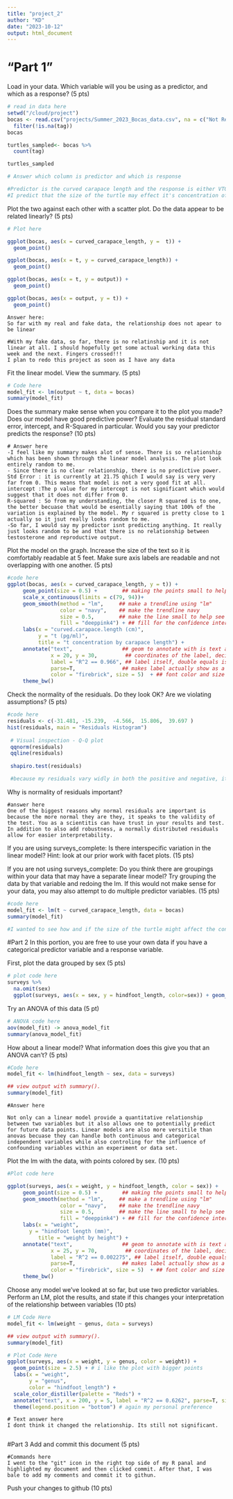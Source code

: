 ```yaml
---
title: "project_2"
author: "KD"
date: "2023-10-12"
output: html_document
---
```

# "Part 1" 

Load in your data. Which variable will you be using as a predictor, and which as a response? (5 pts)
```r
# read in data here
setwd("/cloud/project")
bocas <- read.csv("projects/Summer_2023_Bocas_data.csv", na = c("Not Recorded", "NA","")) %>% 
  filter(!is.na(tag)) 
bocas

turtles_sampled<- bocas %>%
  count(tag)

turtles_sampled

```

```r
# Answer which column is predictor and which is response

#Predictor is the curved carapace length and the response is either VTG, E2, or T
#I predict that the size of the turtle may effect it's concentration of sex steroids and other reproductive biomarkers.

```

Plot the two against each other with a scatter plot. Do the data appear to be related linearly? (5 pts)
```r
# Plot here

ggplot(bocas, aes(x = curved_carapace_length, y =  t)) + 
  geom_point()

ggplot(bocas, aes(x = t, y = curved_carapace_length)) + 
  geom_point()

ggplot(bocas, aes(x = t, y = output)) + 
  geom_point()

ggplot(bocas, aes(x = output, y = t)) + 
  geom_point()
```

```{}
Answer here:
So far with my real and fake data, the relationship does not apear to be linear

#With my fake data, so far, there is no relatinship and it is not linear at all. I should hopefully get some actual working data this week and the next. Fingers crossed!!! 
I plan to redo this project as soon as I have any data
```

Fit the linear model. View the summary. (5 pts)
```r
# Code here
model_fit <- lm(output ~ t, data = bocas)
summary(model_fit)
```
Does the summary make sense when you compare it to the plot you made? Does our model have good predictive power? Evaluate the residual standard error, intercept, and R-Squared in particular. Would you say your predictor predicts the response? (10 pts)

```{}
# Answer here
-I feel like my summary makes alot of sense. There is so relationship which has been shown through the linear model analysis. The plot look entirely random to me. 
- Since there is no clear relationship, there is no predictive power. 
Std Error : it is currently at 21.75 qhich I would say is very very far from 0. This means that model is not a very good fit at all. 
intercept :The p value for my intercept is not significant which would suggest that it does not differ from 0. 
R-squared : So from my understanding, the closer R squared is to one, the better becuase that would be esentially saying that 100% of the variation is explained by the model. My r squared is pretty close to 1 actually so it jsut really looks random to me. 
-So far, I would say my predictor isnt predicting anything. It really just looks random to be and that there is no relationship between testosterone and reproductive output. 
```

Plot the model on the graph. Increase the size of the text so it is comfortably readable at 5 feet. Make sure axis labels are readable and not overlapping with one another. (5 pts)
```r
#code here
ggplot(bocas, aes(x = curved_carapace_length, y = t)) + 
     geom_point(size = 0.5) +        ## making the points small to help see the regression line
     scale_x_continuous(limits = c(79, 94))+
     geom_smooth(method = "lm",     ## make a trendline using "lm"
                 color = "navy",    ## make the trendline navy
                 size = 0.5,        ## make the line small to help see the confidence interval for TUTORIAL REASONS
                 fill = "deeppink4") + ## fill for the confidence interval
     labs(x = "curved.carapace.length (cm)", 
          y = "t (pg/ml)", 
          title = "t concentration by carapace length") + 
     annotate("text",                ## geom to annotate with is text annotation
              x = 20, y = 30,         ## coordinates of the label, decided after trying several places..
              label = "R^2 == 0.966", ## label itself, double equals is needed for use with parse=T
              parse=T,               ## makes label actually show as a formula, with squared as superscript!
              color = "firebrick", size = 5)  + ## font color and size 
     theme_bw()

```

Check the normality of the residuals. Do they look OK? Are we violating assumptions? (5 pts)
```r
#code here
residuals <- c(-31.481, -15.239,  -4.566,  15.806,  39.697 )
hist(residuals, main = "Residuals Histogram")
 
 # Visual inspection - Q-Q plot
 qqnorm(residuals)
 qqline(residuals)
 
 shapiro.test(residuals)

 #because my residuals vary widly in both the positive and negative, it is an indication that  the model has  relatively large errors in some predictions and I would not trust it. I do not believe they are currently in violation of any assumptions. 
```

Why is normality of residuals important?
```{}
#answer here
One of the biggest reasons why normal residuals are important is because the more normal they are they, it speaks to the validity of the test. You as a scientitis can have trust in your results and test. In addition to also add robustness, a normally distributed residuals allow for easier interpretability. 

```

If you are using surveys_complete: Is there interspecific variation in the linear model? Hint: look at our prior work with facet plots. (15 pts)

If you are not using surveys_complete: Do you think there are groupings within your data that may have a separate linear model? Try grouping the data by that variable and redoing the lm. If this would not make sense for your data, you may also attempt to do multiple predictor variables. (15 pts)
```r
#code here
model_fit <- lm(t ~ curved_carapace_length, data = bocas)
summary(model_fit)

#I wanted to see how and if the size of the turtle might affect the concentration of testosterone. It doesnt seem to. 
```

#Part 2
In this portion, you are free to use your own data if you have a categorical predictor variable and a response variable. 

First, plot the data grouped by sex (5 pts)
```r
# plot code here
surveys %>% 
  na.omit(sex)
  ggplot(surveys, aes(x = sex, y = hindfoot_length, color=sex)) + geom_jitter() 

```

Try an ANOVA of this data (5 pt)
```r
# ANOVA code here
aov(model_fit) -> anova_model_fit
summary(anova_model_fit)

```

How about a linear model? What information does this give you that an ANOVA can’t? (5 pts)
```r
#Code here
model_fit <- lm(hindfoot_length ~ sex, data = surveys)

## view output with summary(). 
summary(model_fit)

```

```{}
#Answer here

Not only can a linear model provide a quantitative relationship between two variables but it also allows one to potentially predict for future data points. Linear models are also more versitile than anovas becuase they can handle both continuous and categorical independent variables while also controling for the influence of confounding variables within an experiment or data set. 
```

Plot the lm with the data, with points colored by sex. (10 pts)
```r
#Plot code here

ggplot(surveys, aes(x = weight, y = hindfoot_length, color = sex)) + 
     geom_point(size = 0.5) +        ## making the points small to help see the regression line
     geom_smooth(method = "lm",     ## make a trendline using "lm"
                 color = "navy",    ## make the trendline navy
                 size = 0.5,        ## make the line small to help see the confidence interval for 
                 fill = "deeppink4") + ## fill for the confidence interval
     labs(x = "weight",
       y = "hindfoot length (mm)",
          title = "weight by height") + 
     annotate("text",                ## geom to annotate with is text annotation
              x = 25, y = 70,         ## coordinates of the label, decided after trying several places..
              label = "R^2 == 0.002275", ## label itself, double equals is needed for use with parse=T
              parse=T,               ## makes label actually show as a formula, with squared as superscript!
              color = "firebrick", size = 5)  + ## font color and size 
     theme_bw()


```

Choose any model we’ve looked at so far, but use two predictor variables. Perform an LM, plot the results, and state if this changes your interpretation of the relationship between variables (10 pts)
```r
# LM Code Here 
model_fit <- lm(weight ~ genus, data = surveys)

## view output with summary(). 
summary(model_fit)


```

```r
# Plot Code Here 
ggplot(surveys, aes(x = weight, y = genus, color = weight)) + 
  geom_point(size = 2.5) + # i like the plot with bigger points 
  labs(x = "weight", 
       y = "genus",
       color = "hindfoot_length") +
  scale_color_distiller(palette = "Reds") +
  annotate("text", x = 200, y = 5, label = "R^2 == 0.6262", parse=T, size=5) + 
  theme(legend.position = "bottom") # again my personal preference

```

```{}
# Text answer here
I dont think it changed the relationship. Its still not significant.


```

#Part 3
Add and commit this document (5 pts)
```{}
#Commands here
I went to the "git" icon in the right top side of my R panal and highlighted my document and then clicked commit. After that, I was bale to add my comments and commit it to githun. 
```

Push your changes to github (10 pts)
```{}

```

